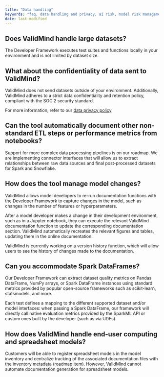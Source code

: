 ```yaml
---
title: "Data handling"
keywords: "faq, data handling and privacy, ai risk, model risk management, ValidMind"
date: last-modified
---
```


<!--- 
## How are users added to ValidMind?

ValidMind provides a built-in user management interface that allows new users to be registered on the platform and assigned user roles. User roles and access permissions are configured during initial onboarding. In addition, ValidMind also provides support for Single Sign-On (SSO) integration as part of our Enterprise and our Virtual Private ValidMind (VPV) edition. --->

## Does ValidMind handle large datasets?

The Developer Framework executes test suites and functions locally in your environment and is not limited by dataset size. 

##  What about the confidentiality of data sent to ValidMind?

ValidMind does not send datasets outside of your environment. Additionally, ValidMind adheres to a strict data confidentiality and retention policy, compliant with the SOC 2 security standard.

For more information, refer to our [data privacy policy](data-privacy-policy.qmd).

## Can the tool automatically document other non-standard ETL steps or performance metrics from notebooks?

Support for more complex data processing pipelines is on our roadmap. We are implementing connector interfaces that will allow us to extract relationships between raw data sources and final post-processed datasets for Spark and Snowflake.

## How does the tool manage model changes?

ValidMind allows model developers to re-run documentation functions with the Developer Framework to capture changes in the model, such as changes in the number of features or hyperparameters.

After a model developer makes a change in their development environment, such as in a Jupyter notebook, they can execute the relevant ValidMind documentation function to update the corresponding documentation section. ValidMind automatically recreates the relevant figures and tables, updating them in the online documentation.

ValidMind is currently working on a version history function, which will allow users to see the history of changes made to the documentation.

## Can you accommodate Spark DataFrames?

Our Developer Framework can extract dataset quality metrics on Pandas DataFrame, NumPy arrays, or Spark DataFrame instances using standard metrics provided by popular open-source frameworks such as scikit-learn, statsmodels, and more.

Each test defines a mapping to the different supported dataset and/or model interfaces: when passing a Spark DataFrame, our framework will directly call native evaluation metrics provided by the SparkML API or custom ones built by the developer (such as via UDFs).

## How does ValidMind handle end-user computing and spreadsheet models?

Customers will be able to register spreadsheet models in the model inventory and centralize tracking of the associated documentation files with the inventory metadata (roadmap item). However, ValidMind cannot automate documentation generation for spreadsheet models.